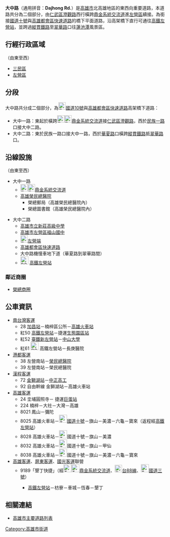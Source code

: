 {{Infobox TwRoad2
|bgcolorh=DARKGREEN
|colorh=white
|code=
|name=大中路
|enname=Dazhong Rd.
|level=一般道路
|length=
|sec=
|lastext=
|line=
|start=[[File:TWHW1.svg|23px]][[File:TWHW10.svg|23px]][[鼎金系統交流道|鼎金系統交流道]]
|end=[[翠華路_(高雄市)|翠華路]]
|junc=[[鼎中路|鼎中路]]、[[民族路_(高雄市)|民族一路]]、<br/>[[自由路_(高雄市)|自由四路]]、[[文自路|文自路]]、<br/>[[博愛路_(高雄市)|博愛三路]]、[[華夏路_(高雄市)|華夏路]]、<br/>[[高鐵路_(高雄市)|高鐵路]]
|img=高雄市大中一路.JPG|thumb|250px|right
|cap=大中一路
|size=
|left=
|right=澄觀路
|leftlink=
|leftdirection=W
|rightlink=澄觀路
|rightdirection=E
|SN=
|SNtype=
|SNNum=
|SN2=
|SN2type=
|SN2Num=
|SN3=
|SN3type=
|SN3Num=
}}
'''大中路'''（通用拼音：'''Dajhong Rd.'''）是[[高雄市|高雄市]]北高雄地區的東西向重要道路，本道路共分為二個部分，由[[仁武區|仁武區]][[澄觀路|澄觀路]]西行橫跨[[鼎金系統交流道|鼎金系統交流道]]進[[左營區|左營區]]續接。為銜接[[國道十號_(中華民國)|國道十號]]與[[高雄都會區快速道路|高雄都會區快速道路]]的橋下平面道路，沿高架橋下直行可通往[[高鐵左營站|高鐵左營站]]，並跨過[[縱貫線_(南段)|縱貫鐵路]]至[[翠華路_(高雄市)|翠華路]]口往[[蓮池潭|蓮池潭]]風景區。

== 行經行政區域 ==
（由東至西）
* [[三民區|三民區]]
* [[左營區|左營區]]

== 分段 ==
大中路共分成二個部分，為[[File:TWHW10.svg|23px]][[國道十號_(中華民國)|國道10號]]與[[高雄都會區快速道路|高雄都會區快速道路]]高架橋下道路：
* 大中一路：東起於橫跨[[File:TWHW1.svg|23px]][[File:TWHW10.svg|23px]][[鼎金系統交流道|鼎金系統交流道]]接[[仁武區|仁武區]][[澄觀路|澄觀路]]，西於[[民族路_(高雄市)|民族一路]]口接大中二路。
* 大中二路：東於民族一路口接大中一路，西於[[華夏路_(高雄市)|華夏路]]口橫跨[[縱貫線_(南段)|縱貫鐵路]]抵[[翠華路_(高雄市)|翠華路]]口。
== 沿線設施 ==
（由東至西）
* 大中一路
** [[File:TWHW1.svg|23px]][[File:TWHW10.svg|23px]][[鼎金系統交流道|鼎金系統交流道]]
** [[高雄榮民總醫院|高雄榮民總醫院]]
*** 榮總郵局（高雄榮民總醫院內）
*** 榮總圖書館（高雄榮民總醫院內）

* 大中二路
** [[高雄市立新莊高級中學|高雄市立新莊高級中學]]
** [[高雄市立福山國民中學|高雄市左營區福山國中]]
** [[File:TWHW10.svg|23px]][[左營端|左營端]]
** [[高雄都會區快速道路|高雄都會區快速道路]]
** 大中路機慢車地下道（華夏路到翠華路間）
** [[File:ROC_Taiwan_Railways_Administration_Logo.svg|25px]]<!-- 注释出：[[File:Kaohsiung_Metro_Logo(Logo_Only).svg|25px]] --><!-- 注释出：[[File:THSR_no_text.svg|32px]] -->[[高鐵左營站|高鐵左營站]]

=== 鄰近商圈 ===
* [[榮總商圈|榮總商圈]]

== 公車資訊 ==
* [[南台灣客運|南台灣客運]]
** 28 [[加昌站_(公車)|加昌站]]－楠梓區公所－[[高雄火車站|高雄火車站]]
** 紅50 {{rint|tw|thsr}}[[新左營車站|高鐵左營站]]－捷運[[生態園區站|生態園區站]]
** 紅52 {{rint|tw|thsr}}[[新左營車站|臺鐵新左營站]]－[[中山大學|中山大學]]
** 紅61 {{rint|tw|thsr}}[[File:ROC_Taiwan_Railways_Administration_Logo.svg|25px]]<!-- 注释出：[[File:Kaohsiung_Metro_Logo(Logo_Only).svg|25px]] --><!-- 注释出：[[File:THSR_no_text.svg|25px]] -->高鐵左營站－長庚醫院
* [[港都客運|港都客運]]
** 38 左營南站－[[高雄榮民總醫院|榮民總醫院]]
** 39 左營南站－榮民總醫院
* [[漢程客運|漢程客運]]
** 72 [[金獅湖站|金獅湖站]]－[[高雄市立中正高級工業職業學校|中正高工]]
** 92 自由幹線 金獅湖站－高雄火車站
* [[高雄客運|高雄客運]]
** 24 坔埔圓照寺－<!-- 注释出：[[File:Kaohsiung_Metro_Logo(Logo_Only).svg|25px]] -->捷運[[巨蛋站|巨蛋站]]
** 224 楠梓－大社－大灣－高雄
** 8021 鳳山－彌陀
** 8025 高雄火車站－[[File:TWHW10.svg|25px]][[國道十號_(中華民國)|國道十號]]－旗山－美濃－六龜－寶來（返程經{{rint|tw|thsr}}[[新左營車站|高鐵左營站]]）
** 8028 高雄火車站－[[File:TWHW10.svg|25px]]國道十號－旗山－美濃
** 8032 高雄火車站－[[File:TWHW10.svg|25px]]國道十號－旗山－甲仙
** 8038 高雄火車站－[[File:TWHW10.svg|25px]]國道十號－旗山－美濃－六龜－寶來
* [[高雄客運|高雄客運]]、[[屏東客運|屏東客運]]、[[國光客運|國光客運]]聯營
** 9189「墾丁快捷」（經[[File:TWHW1.svg|25px]][[File:TWHW10.svg|25px]][[鼎金系統交流道|鼎金系統交流道]]、[[File:TW_PHW88.svg|23px]][[台88線|台88線]]、[[File:TWHW3.svg|25px]][[福爾摩沙高速公路|國道三號]]）
*** {{rint|tw|thsr}}[[新左營車站|高鐵左營站]]－枋寮－車城－恆春－墾丁

== 相關連結 ==
* [[高雄市主要道路列表|高雄市主要道路列表]]

{{高雄市重要道路|各地區聯絡}}

{{DEFAULTSORT:Dajhong}}
[[Category:高雄市街道|Category:高雄市街道]]